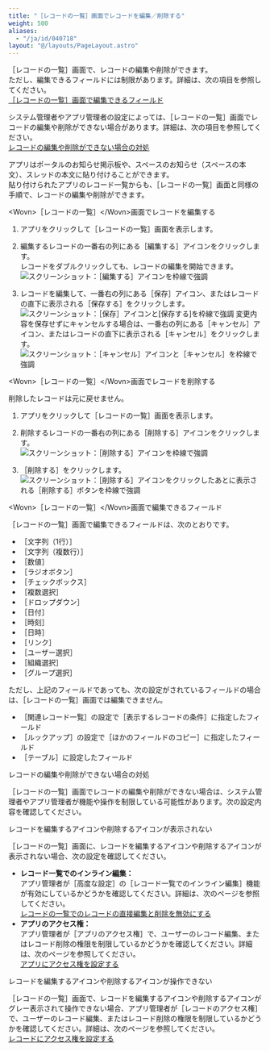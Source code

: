 ```yaml
---
title: "［レコードの一覧］画面でレコードを編集／削除する"
weight: 500
aliases:
  - "/ja/id/040718"
layout: "@/layouts/PageLayout.astro"
---
```




<Wovn>［レコードの一覧］</Wovn>画面で、レコードの編集や削除ができます。  
ただし、編集できるフィールドには制限があります。詳細は、次の項目を参照してください。  
[［レコードの一覧］画面で編集できるフィールド](#using_app_edit_record_30)

<Kintone />システム管理者やアプリ管理者の設定によっては、<Wovn>［レコードの一覧］</Wovn>画面でレコードの編集や削除ができない場合があります。詳細は、次の項目を参照してください。  
[レコードの編集や削除ができない場合の対処](#using_app_edit_record_40)

<Note>

アプリはポータルのお知らせ掲示板や、スペースのお知らせ（スペースの本文）、スレッドの本文に貼り付けることができます。<Wovn></Wovn><Wovn></Wovn>  
貼り付けられたアプリのレコード一覧からも、<Wovn>［レコードの一覧］</Wovn>画面と同様の手順で、レコードの編集や削除ができます。<Wovn></Wovn>

</Note>

<Heading id="using_app_edit_record_10">&lt;Wovn&gt;［レコードの一覧］&lt;/Wovn&gt;画面でレコードを編集する</Heading>

1. アプリをクリックして<Wovn>［レコードの一覧］</Wovn>画面を表示します。

1. 編集するレコードの一番右の列にある<Wovn>［編集する］</Wovn>アイコンをクリックします。  
  レコードをダブルクリックしても、レコードの編集を開始できます。  
   <Img src="/k/kintone/img-ja/edit_record_01.png" alt="スクリーンショット：［編集する］アイコンを枠線で強調" />

1. レコードを編集して、一番右の列にある<Wovn>［保存］</Wovn>アイコン、またはレコードの直下に表示される<Wovn>［保存する］</Wovn>をクリックします。
   <Img src="/k/kintone/img-ja/edit_record_02.png" alt="スクリーンショット：［保存］アイコンと[保存する]を枠線で強調" />
  変更内容を保存せずにキャンセルする場合は、一番右の列にある<Wovn>［キャンセル］</Wovn>アイコン、またはレコードの直下に表示される<Wovn>［キャンセル］</Wovn>をクリックします。
   <Img src="/k/kintone/img-ja/edit_record_03.png" alt="スクリーンショット：［キャンセル］アイコンと［キャンセル］を枠線で強調" />

<Heading id="using_app_edit_record_20">&lt;Wovn&gt;［レコードの一覧］&lt;/Wovn&gt;画面でレコードを削除する</Heading>

<Warning>

削除したレコードは元に戻せません。

</Warning>

1. アプリをクリックして<Wovn>［レコードの一覧］</Wovn>画面を表示します。

1. 削除するレコードの一番右の列にある<Wovn>［削除する］</Wovn>アイコンをクリックします。  
   <Img src="/k/kintone/img-ja/edit_record_04.png" alt="スクリーンショット：［削除する］アイコンを枠線で強調" />

1. <Wovn>［削除する］</Wovn>をクリックします。  
   <Img src="/k/kintone/img-ja/edit_record_05.png" alt="スクリーンショット：［削除する］アイコンをクリックしたあとに表示される［削除する］ボタンを枠線で強調" />

<Heading id="using_app_edit_record_30">&lt;Wovn&gt;［レコードの一覧］&lt;/Wovn&gt;画面で編集できるフィールド</Heading>

<Wovn>［レコードの一覧］</Wovn>画面で編集できるフィールドは、次のとおりです。

* <Wovn>［文字列（1行）］</Wovn>
* <Wovn>［文字列（複数行）］</Wovn>
* <Wovn>［数値］</Wovn>
* <Wovn>［ラジオボタン］</Wovn>
* <Wovn>［チェックボックス］</Wovn>
* <Wovn>［複数選択］</Wovn>
* <Wovn>［ドロップダウン］</Wovn>
* <Wovn>［日付］</Wovn>
* <Wovn>［時刻］</Wovn>
* <Wovn>［日時］</Wovn>
* <Wovn>［リンク］</Wovn>
* <Wovn>［ユーザー選択］</Wovn>
* <Wovn>［組織選択］</Wovn>
* <Wovn>［グループ選択］</Wovn>

ただし、上記のフィールドであっても、次の設定がされているフィールドの場合は、<Wovn>［レコードの一覧］</Wovn>画面では編集できません。

* <Wovn>［関連レコード一覧］</Wovn>の設定で<Wovn>［表示するレコードの条件］</Wovn>に指定したフィールド
* <Wovn>［ルックアップ］</Wovn>の設定で<Wovn>［ほかのフィールドのコピー］</Wovn>に指定したフィールド
* <Wovn>［テーブル］</Wovn>に設定したフィールド

<Heading id="using_app_edit_record_40">レコードの編集や削除ができない場合の対処</Heading>

<Wovn>［レコードの一覧］</Wovn>画面でレコードの編集や削除ができない場合は、<Kintone />システム管理者やアプリ管理者が機能や操作を制限している可能性があります。次の設定内容を確認してください。

<Heading level={3} id="using_app_edit_record_4010">レコードを編集するアイコンや削除するアイコンが表示されない</Heading>

<Wovn>［レコードの一覧］</Wovn>画面に、レコードを編集するアイコンや削除するアイコンが表示されない場合、次の設定を確認してください。<Wovn></Wovn><Wovn></Wovn>

* **レコード一覧でのインライン編集：**  
  アプリ管理者が<Wovn>［高度な設定］</Wovn>の<Wovn>［レコード一覧でのインライン編集］</Wovn>機能が有効にしているかどうかを確認してください。詳細は、次のページを参照してください。  
  [レコードの一覧でのレコードの直接編集と削除を無効にする](/k/ja/id/040833.html)
* **アプリのアクセス権：**  
  アプリ管理者が<Wovn>［アプリのアクセス権］</Wovn>で、ユーザーのレコード編集、またはレコード削除の権限を制限しているかどうかを確認してください。詳細は、次のページを参照してください。  
  [アプリにアクセス権を設定する](/k/ja/id/040589.html)

<Heading level={3} id="using_app_edit_record_4020">レコードを編集するアイコンや削除するアイコンが操作できない</Heading>

<Wovn>［レコードの一覧］</Wovn>画面で、レコードを編集するアイコンや削除するアイコンがグレー表示されて操作できない場合、アプリ管理者が<Wovn>［レコードのアクセス権］</Wovn>で、ユーザーのレコード編集、またはレコード削除の権限を制限しているかどうかを確認してください。詳細は、次のページを参照してください。<Wovn></Wovn><Wovn></Wovn>  
[レコードにアクセス権を設定する](/k/ja/id/040595.html)
